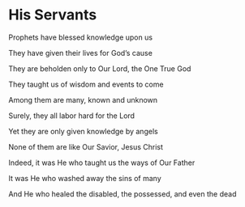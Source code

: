 # His Servants

Prophets have blessed knowledge upon us

They have given their lives for God’s cause

They are beholden only to Our Lord, the One True God

They taught us of wisdom and events to come

Among them are many, known and unknown

Surely, they all labor hard for the Lord

Yet they are only given knowledge by angels

None of them are like Our Savior, Jesus Christ

Indeed, it was He who taught us the ways of Our Father

It was He who washed away the sins of many

And He who healed the disabled, the possessed, and even the dead
